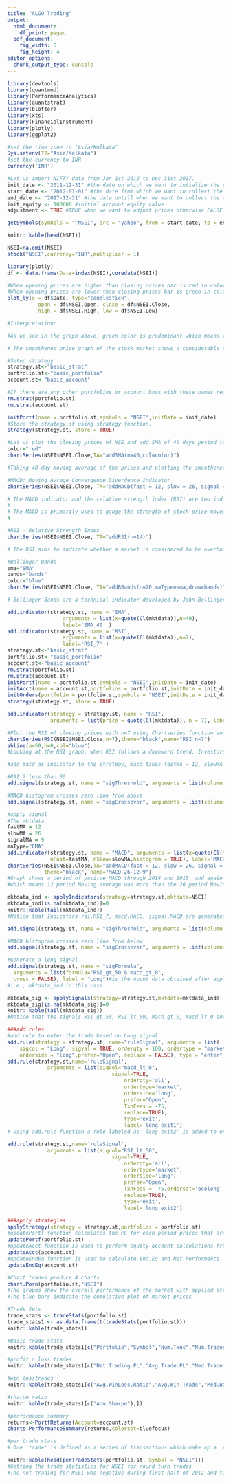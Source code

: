 ---
title: "ALGO Trading"
output:
  html_document:
    df_print: paged
  pdf_document: 
    fig_width: 5
    fig_height: 4
editor_options: 
  chunk_output_type: console
---
 

```{r}
library(devtools)
library(quantmod)
library(PerformanceAnalytics)
library(quantstrat)
library(blotter)
library(xts)
library(FinancialInstrument)
library(plotly)
library(ggplot2)

#set the time zone to "Asia/Kolkata"
Sys.setenv(TZ="Asia/Kolkata")
#set the currency to INR
currency('INR')

```

```{r}
#Let us import NIFTY data from Jan 1st 2012 to Dec 31st 2017.
init_date <- "2011-12-31" #the date on which we want to intialize the portfolio and account
start_date <- "2012-01-01" #the date from which we want to collect the data
end_date <- "2017-12-31" #the date untill when we want to collect the data
init_equity <- 100000 #initial account equity value
adjustment <- TRUE #TRUE when we want to adjust prices otherwise FALSE

getSymbols(Symbols = "^NSEI", src = "yahoo", from = start_date, to = end_date, adjust = adjustment)

knitr::kable(head(NSEI))

NSEI=na.omit(NSEI)
stock("NSEI",currency="INR",multiplier = 1)

library(plotly)
df <- data.frame(Date=index(NSEI),coredata(NSEI))

#When opening prices are higher than closing prices bar is red in color and 
#When opening prices are lower than closing prices bar is green in color.
plot_ly(x = df$Date, type="candlestick",
          open = df$NSEI.Open, close = df$NSEI.Close,
          high = df$NSEI.High, low = df$NSEI.Low)

#Interpretation:

#As we see in the graph above, green color is predominant which means that more often the opening prices are #lower than the closing prices of the stock market. The prices over all have an upward trend.Following Random walk behavior indicating the unpredictability of the stock market.

# The smoothened price graph of the stock market shows a considerable downfall of market prices in the beginning and the ending of the year 2016 signifying some important event...for Example, U.S presidential elections etc.,

```


```{r}

#Setup strategy
strategy.st<-"basic_strat"
portfolio.st<-"basic_portfolio"
account.st<-"basic_account"

#If there are any other portfolios or account book with these names remove them using rm.strat function
rm.strat(portfolio.st)
rm.strat(account.st)

initPortf(name = portfolio.st,symbols = "NSEI",initDate = init_date)
#Store the strategy.st using strategy function.
strategy(strategy.st, store = TRUE)

#Let us plot the closing prices of NSE and add SMA of 40 days period to it using addSMA function as #Technical indicator.
color="red"
chartSeries(NSEI$NSEI.Close,TA="addSMA(n=40,col=color)") 

#Taking 40 day moving average of the prices and plotting the smoothened curve for NSEI
```

```{r}
#MACD: Moving Avrage Convergence Diverdence Indicator
chartSeries(NSEI$NSEI.Close, TA="addMACD(fast = 12, slow = 26, signal = 9, histogram = TRUE)")

# The MACD indicator and the relative strength index (RSI) are two indicators used by analysts and day traders.
# 
# The MACD is primarily used to gauge the strength of stock price movement. It does this by measuring the divergence of two exponential moving averages (EMAs), commonly a 12-period EMA and a 26-period EMA. A MACD line is created by subtracting the 26-period EMA from the 12-period EMA, and a line showing a nine-period EMA of that calculation is plotted over the MACD's basic representation as a histogram. A zero line provides positive or negative values for the MACD. Essentially, greater separation between the 12-period EMA, and the 26-period EMA shows increased market momentum, up or down.
4
```
```{r}

#RSI - Relative Strength Index
chartSeries(NSEI$NSEI.Close, TA="addRSI(n=14)")

# The RSI aims to indicate whether a market is considered to be overbought or oversold in relation to recent price levels. The RSI calculates average price gains and losses over a given period of time; the default time period is 14 periods. RSI values are plotted on a scale from 0 to 100. Values over 70 are considered indicative of a market being overbought in relation to recent price levels, and values under 30 are indicative of a market that is oversold. On a more general level, readings above 50 are interpreted as bullish, and readings below 50 are interpreted as bearish.


```
```{r}
#Bollinger Bands
sma="SMA"
bands="bands"
color="blue"
chartSeries(NSEI$NSEI.Close, TA="addBBands(n=20,maType=sma,draw=bands)")

# Bollinger Bands are a technical indicator developed by John Bollinger. The indicator forms a channel around the price movements of an asset. The channels are based on standard deviations and a moving average. Bollinger bands can help you establish a trend's direction, spot potential reversals and monitor volatility.

```

```{r}
add.indicator(strategy.st, name = "SMA", 
                  arguments = list(x=quote(Cl(mktdata)),n=40),
                  label='SMA_40' )
add.indicator(strategy.st, name = "RSI", 
                  arguments = list(x=quote(Cl(mktdata)),n=7),
                  label='RSI_7' )
strategy.st<-"basic_strat"
portfolio.st<-"basic_portfolio"
account.st<-"basic_account"
rm.strat(portfolio.st)
rm.strat(account.st)
initPortf(name = portfolio.st,symbols = "NSEI",initDate = init_date)
initAcct(name = account.st,portfolios = portfolio.st,initDate = init_date,initEq = init_equity)
initOrders(portfolio = portfolio.st,symbols = "NSEI",initDate = init_date)
strategy(strategy.st, store = TRUE)

add.indicator(strategy = strategy.st, name = "RSI",
              arguments = list(price = quote(Cl(mktdata)), n = 7), label = "RSI_7")

#Plot the RSI of closing prices with n=7 using Chartseries function and add a line at RSI=50.
chartSeries(RSI(NSEI$NSEI.Close,n=7),theme="black",name="RSI n=7")
abline(a=50,b=0,col="blue")
#Looking at the RSI graph, when RSI follows a downward trend, Investors can take go short(sell) and when its in a upward trend, they can choose to buy(go long) 
```

```{r}
#add macd as indicator to the strategy, macd takes fastMA = 12, slowMA = 26, signalMA = 9

#RSI_7 less than 50
add.signal(strategy.st, name = "sigThreshold", arguments = list(column = "rsi.RSI_7",threshold=50,relationship="lt"), label = "RSI_lt_50")

#MACD histogram crosses zero line from above
add.signal(strategy.st, name = "sigCrossover", arguments = list(columns = c("macd.MACD","signal.MACD"),relationship="lt"),cross=TRUE, label = "macd_lt_0")

#apply signal
#The mktdata 
fastMA = 12 
slowMA = 26 
signalMA = 9
maType="EMA"
add.indicator(strategy.st, name = "MACD", arguments = list(x=quote(Cl(mktdata)),
              nFast=fastMA, nSlow=slowMA,histogram = TRUE), label='MACD')
chartSeries(NSEI$NSEI.Close,TA="addMACD(fast = 12, slow = 26, signal = 9)",
            theme="black", name="MACD 26-12-9")
#Graph shows a period of positve MACD through 2014 and 2015  and again a positive MACD period in 2017
#which means 12 period Moving average was more than the 26 period Moving average.
```
```{r}
mktdata_ind <- applyIndicators(strategy=strategy.st,mktdata=NSEI)
mktdata_ind[is.na(mktdata_ind)]=0
knitr::kable(tail(mktdata_ind))
#Notice that Indicators rsi.RSI_7, macd.MACD, signal.MACD are generated.
```

```{r}
add.signal(strategy.st, name = "sigThreshold", arguments = list(column = "rsi.RSI_7",threshold=50,relationship="gt"), label = "RSI_gt_50")

#MACD histogram crosses zero line from below
add.signal(strategy.st, name = "sigCrossover", arguments = list(columns = c("macd.MACD","signal.MACD"),relationship="gt"), label = "macd_gt_0")

#Generate a long signal
add.signal(strategy.st, name = "sigFormula",
  arguments = list(formula="RSI_gt_50 & macd_gt_0",
  cross = FALSE), label = "Long")#is the ouput data obtained after applying indicators to the strategy 
#i.e., mktdata_ind in this case.

mktdata_sig <- applySignals(strategy=strategy.st,mktdata=mktdata_ind)
mktdata_sig[is.na(mktdata_sig)]=0
knitr::kable(tail(mktdata_sig))
#Notice that the signals RSI_gt_50, RSI_lt_50, macd_gt_0, macd_lt_0 and Long are generated.
```

```{r}
###add rules
#add rule to enter the trade based on Long signal
add.rule(strategy = strategy.st, name="ruleSignal", arguments = list(
    sigcol = "Long", sigval = TRUE, orderqty = 100, ordertype = "market",TxnFees = -75, 
    orderside = "long",prefer="Open", replace = FALSE), type = "enter",label='enter long')
add.rule(strategy.st,name='ruleSignal', 
             arguments = list(sigcol="macd_lt_0",
                                  sigval=TRUE, 
                                      orderqty='all', 
                                      ordertype='market', 
                                      orderside='long', 
                                      prefer="Open",
                                      TxnFees = -75,
                                      replace=TRUE),
                                      type='exit',
                                      label='long exit1')
# Using add.rule function a rule labeled as 'long exit2' is added to exit the market from long side with #orderqty all When value of Signal RSI_lt_50 is equal to "TRUE" i.e., when RSI is less than 50. type = #"exit" since we are exiting the market from long side.

add.rule(strategy.st,name='ruleSignal', 
             arguments = list(sigcol="RSI_lt_50",
                                  sigval=TRUE, 
                                      orderqty='all', 
                                      ordertype='market', 
                                      orderside='long', 
                                      prefer="Open",
                                      TxnFees = -75,orderset='ocolong',
                                      replace=TRUE),
                                      type='exit',
                                      label='long exit2')

###apply strategies
applyStrategy(strategy = strategy.st,portfolios = portfolio.st)
#updatePortf function calculates the PL for each period prices that are available.
updatePortf(portfolio.st)
#updateAcct function is used to perform equity account calculations from the portfolio data and #corresponding close prices.
updateAcct(account.st)
#updateEndEq function is used to calculate End.Eq and Net.Performance.
updateEndEq(account.st)

#Chart trades produce 4 charts
chart.Posn(portfolio.st,"NSEI")
#The graphs show the overall performance of the market with applied strategies and rules
#The blue bars indicate the cumulative plot of market prices
```

```{r}
#Trade Sets
trade_stats <- tradeStats(portfolio.st)
trade_stats1 <- as.data.frame(t(tradeStats(portfolio.st)))
knitr::kable(trade_stats1)

```
```{r}
#Basic trade stats
knitr::kable(trade_stats1[c("Portfolio","Symbol","Num.Txns","Num.Trades"),])
```

```{r}
#profit n loss trades
knitr::kable(trade_stats1[c("Net.Trading.PL","Avg.Trade.PL","Med.Trade.PL","Std.Dev.Trade.PL","Std.Err.Trade.PL","Avg.Daily.PL","Med.Daily.PL","Std.Dev.Daily.PL","Std.Err.Daily.PL"),])
```

```{r}
#win losstrades
knitr::kable(trade_stats1[c("Avg.WinLoss.Ratio","Avg.Win.Trade","Med.Win.Trade","Avg.Losing.Trade","Med.Losing.Trade","Largest.Winner","Largest.Loser"),])

```
```{r}
#sharpe ratio
knitr::kable(trade_stats1[c("Ann.Sharpe"),])


```

```{r}
#performance summary
returns<-PortfReturns(Account=account.st)
charts.PerformanceSummary(returns,colorset=bluefocus)

```

```{r}
#per trade stats
# One 'trade' is defined as a series of transactions which make up a 'round turn'. It may contain many transactions. This function reports statistics on these round turn trades which may be used on their own or which are also used by other functions

knitr::kable(head(perTradeStats(portfolio.st, Symbol = "NSEI")))
#Getting the trade statistics for NSEI for round turn trades
#The net trading for NSEI was negative during first half of 2012 and turned positive during second half of 2012
```

